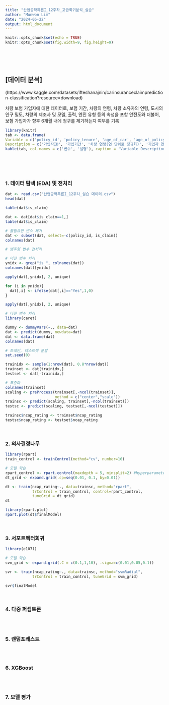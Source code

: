 ```yaml
---
title: "산업공학특론I_12주차_고급회귀분석_실습"
author: "Munwon Lim"
date: "2024-05-22"
output: html_document
---
```


```r
knitr::opts_chunk$set(echo = TRUE)
knitr::opts_chunk$set(fig.width=9, fig.height=9)
```

<br>
<br>
<br>



## [데이터 분석]

(https://www.kaggle.com/datasets/ifteshanajnin/carinsuranceclaimprediction-classification?resource=download)

차량 보험 가입자에 대한 데이터로, 보험 기간, 차량의 연령, 차량 소유자의 연령, 도시의 인구 밀도, 차량의 제조사 및 모델, 출력, 엔진 유형 등의 속성을 포함
안전도와 더불어, 보험 가입자가 향후 6개월 내에 청구를 제기하는지 여부를 기록

```r
library(knitr)
tab <- data.frame(
Variable = c('policy_id', 'policy_tenure', 'age_of_car', 'age_of_policyholder', 'population_density', 'make', 'segment', 'model', 'fuel_type', 'max_torque', 'max_power', 'engine_type', 'airbags', 'is_esc', 'is_adjustable_steering', 'is_tpms', 'is_parking_sensors', 'is_parking_camera', 'rear_brakes_type', 'displacement', 'cylinder', 'transmission_type', 'gear_box','steering_type', 'turning_radius', 'length', 'width', 'height', 'gross_weight', 'is_front_fog_lights', 'is_rear_window_wiper', 'is_rear_window_washer', 'is_rear_window_defogger', 'is_brake_assist', 'is_power_door_lock', 'is_central_locking', 'is_power_steering', 'is_driver_seat_height_adjustable', 'is_day_night_rear_view_mirror', 'is_ecw', 'is_speed_alert', 'ncap_rating', 'is_claim'),
Description = c('가입자ID', '가입기간', '차량 연령(연 단위로 정규화)', '가입자 연령(연 단위로 정규화)', '가입자 거주 도시의 인구 밀도', '차량 제조사 코드', '세그먼트 (A/B1/B2/C1/C2)', '코드화된 이름', '연료 유형', '최대 토크 (Nm@rpm)', '최대 출력 (bhp@rpm)', '엔진 유형', '에어백의 수', '전자 안정성 제어(ESC) 장치 유무',  '핸들 조절 가능 유무', '타이어 압력 모니터링 시스템(TPMS) 유무', '주차 센서 유무', '주차 카메라 유무', '후방 브레이크 유형', '엔진 배기량 (cc)', '엔진에 있는 실린더 수', '변속기 유형', '기어 수','파워 스티어링 유형', '회전 시 필요 공간 (m)', '길이 (mm)', '너비 (mm)', '높이 (mm)', '최대 허용 중량 (kg)', '전방 안개등 유무', '후방 와이퍼 유무', '후방 세척기 유무', '후방 김서림 방지기 유무', '브레이크 보조 기능 유무', '파워 도어 잠금 장치 유무', '중앙 잠금 기능 유무', '파워 스티어링 유무', '운전석 높이 조절 기능 유무', '주야간 후방 미러 유무', '엔진 점검 경고등(ECW) 유무', '속도 경고 시스템 유무', '안전 점수','클레임 발생 유무'))
kable(tab, col.names = c('변수', '설명'), caption = 'Variable Description Table')

```

<br>
<br>
<br>

### 1. 데이터 탐색 (EDA) 및 전처리
```r

dat <- read.csv("산업공학특론I_12주차_실습 데이터.csv")
head(dat)

table(dat$is_claim)

dat <- dat[dat$is_claim==1,]
table(dat$is_claim)

# 불필요한 변수 제거
dat <- subset(dat, select=-c(policy_id, is_claim))
colnames(dat)

# 범주형 변수 전처리

# 이진 변수 처리
ynidx <- grep("is_", colnames(dat))
colnames(dat)[ynidx]

apply(dat[,ynidx], 2, unique)

for (i in ynidx){
  dat[,i] <- ifelse(dat[,i]=="Yes",1,0)
}

apply(dat[,ynidx], 2, unique)

# 다진 변수 처리
library(caret)

dummy <- dummyVars(~., data=dat)
dat <- predict(dummy, newdata=dat)
dat <- data.frame(dat)
colnames(dat)

# 트레인, 테스트셋 분할
set.seed(0)

trainidx <- sample(1:nrow(dat), 0.8*nrow(dat))
trainset <- dat[trainidx,]
testset <- dat[-trainidx,]

# 표준화
colnames(trainset)
scaling <- preProcess(trainset[,-ncol(trainset)],
                      method = c("center","scale"))
trainsc <- predict(scaling, trainset[,-ncol(trainset)])
testsc <- predict(scaling, testset[,-ncol(testset)])

trainsc$ncap_rating <- trainset$ncap_rating
testsc$ncap_rating <- testset$ncap_rating

```

<br>

### 2. 의사결정나무

```r

library(rpart)
train_control <- trainControl(method="cv", number=10)

# 모델 학습
rpart_control <- rpart.control(maxdepth = 5, minsplit=2) #hyperparameter
dt_grid <- expand.grid(.cp=seq(0.01, 0.1, by=0.01))

dt <- train(ncap_rating~., data=trainsc, method="rpart",
            trControl = train_control, control=rpart_control,
            tuneGrid = dt_grid)
dt

library(rpart.plot)
rpart.plot(dt$finalModel)

```

<br>

### 3. 서포트벡터회귀
```r
library(e1071)

# 모델 학습
svm_grid <- expand.grid(.C = c(0.1,1,10), .sigma=c(0.01,0.05,0.1))

svr <- train(ncap_rating~., data=trainsc, method="svmRadial",
            trControl = train_control, tuneGrid = svm_grid)

svr$finalModel

```

<br>

### 4. 다중 퍼셉트론
```r



```

<br>

### 5. 랜덤포레스트

```r



```

<br>

### 6. XGBoost

```r



```

<br>

### 7. 모델 평가

```r



```